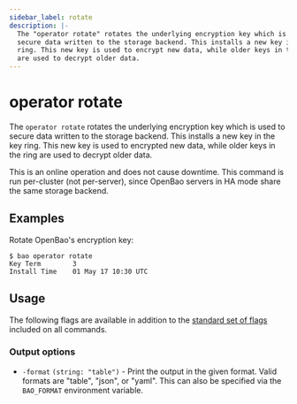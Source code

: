 ```yaml
---
sidebar_label: rotate
description: |-
  The "operator rotate" rotates the underlying encryption key which is used to
  secure data written to the storage backend. This installs a new key in the key
  ring. This new key is used to encrypt new data, while older keys in the ring
  are used to decrypt older data.
---
```


# operator rotate

The `operator rotate` rotates the underlying encryption key which is used to
secure data written to the storage backend. This installs a new key in the key
ring. This new key is used to encrypted new data, while older keys in the ring
are used to decrypt older data.

This is an online operation and does not cause downtime. This command is run
per-cluster (not per-server), since OpenBao servers in HA mode share the same
storage backend.

## Examples

Rotate OpenBao's encryption key:

```shell-session
$ bao operator rotate
Key Term        3
Install Time    01 May 17 10:30 UTC
```

## Usage

The following flags are available in addition to the [standard set of
flags](/docs/commands) included on all commands.

### Output options

- `-format` `(string: "table")` - Print the output in the given format. Valid
  formats are "table", "json", or "yaml". This can also be specified via the
  `BAO_FORMAT` environment variable.
